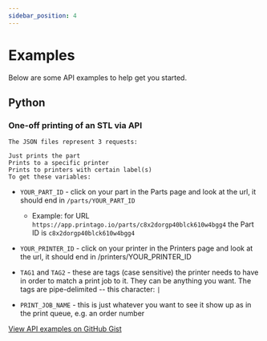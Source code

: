 ```yaml
---
sidebar_position: 4
---
```


# Examples

Below are some API examples to help get you started.

## Python

### One-off printing of an STL via API

    The JSON files represent 3 requests:

    Just prints the part
    Prints to a specific printer
    Prints to printers with certain label(s)
    To get these variables:

-   `YOUR_PART_ID` - click on your part in the Parts page and look at the url, it should end in `/parts/YOUR_PART_ID`

    -   Example: for URL `https://app.printago.io/parts/c8x2dorgp40blck610w4bgg4` the Part ID is `c8x2dorgp40blck610w4bgg4`

-   `YOUR_PRINTER_ID` - click on your printer in the Printers page and look at the url, it should end in /printers/YOUR_PRINTER_ID

-   `TAG1` and `TAG2` - these are tags (case sensitive) the printer needs to have in order to match a print job to it. They can be anything you want. The tags are 
pipe-delimited -- this character: `|`

-   `PRINT_JOB_NAME` - this is just whatever you want to see it show up as in the print queue, e.g. an order number

[View API examples on GitHub Gist](https://gist.github.com/nsantorello/9a54fe603fc07e54d72ff668a089296f)

<!-- [Creating a part, uploading the model, and printing it](https://gist.github.com/nsantorello/9a54fe603fc07e54d72ff668a089296f) -->
